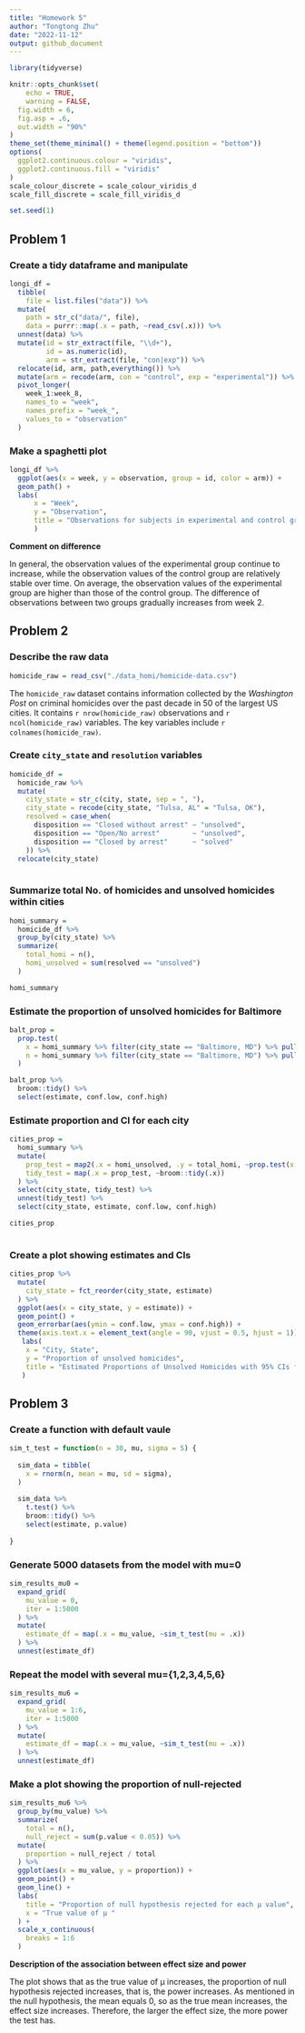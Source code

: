 ```yaml
---
title: "Homework 5"
author: "Tongtong Zhu"
date: "2022-11-12"
output: github_document
---
```


```r
library(tidyverse)

knitr::opts_chunk$set(
	echo = TRUE,
	warning = FALSE,
  fig.width = 6,
  fig.asp = .6,
  out.width = "90%"
)
theme_set(theme_minimal() + theme(legend.position = "bottom"))
options(
  ggplot2.continuous.colour = "viridis",
  ggplot2.continuous.fill = "viridis"
)
scale_colour_discrete = scale_colour_viridis_d
scale_fill_discrete = scale_fill_viridis_d

set.seed(1)
```


## Problem 1

### Create a tidy dataframe and manipulate

```r
longi_df =
  tibble(
    file = list.files("data")) %>% 
  mutate(
    path = str_c("data/", file),
    data = purrr::map(.x = path, ~read_csv(.x))) %>% 
  unnest(data) %>% 
  mutate(id = str_extract(file, "\\d+"),
         id = as.numeric(id),
         arm = str_extract(file, "con|exp")) %>% 
  relocate(id, arm, path,everything()) %>% 
  mutate(arm = recode(arm, con = "control", exp = "experimental")) %>% 
  pivot_longer(
    week_1:week_8,
    names_to = "week",
    names_prefix = "week_",
    values_to = "observation"
  )
```

### Make a spaghetti plot

```r
longi_df %>% 
  ggplot(aes(x = week, y = observation, group = id, color = arm)) +
  geom_path() +
  labs(
      x = "Week",
      y = "Observation",
      title = "Observations for subjects in experimental and control groups for each week"
      )
```

**Comment on difference**

In general, the observation values of the experimental group continue to increase, while the observation values of the control group are relatively stable over time. On average, the observation values of the experimental group are higher than those of the control group. The difference of observations between two groups gradually increases from week 2.

## Problem 2

### Describe the raw data

```r
homicide_raw = read_csv("./data_homi/homicide-data.csv")
```

The `homicide_raw` dataset contains information collected by the *Washington Post* on criminal homicides over the past decade in 50 of the largest US cities. It contains `r nrow(homicide_raw)` observations and `r ncol(homicide_raw)` variables. The key variables include `r colnames(homicide_raw)`.

### Create `city_state` and `resolution` variables 

```r
homicide_df =
  homicide_raw %>% 
  mutate(
    city_state = str_c(city, state, sep = ", "),
    city_state = recode(city_state, "Tulsa, AL" = "Tulsa, OK"),
    resolved = case_when(
      disposition == "Closed without arrest" ~ "unsolved",
      disposition == "Open/No arrest"        ~ "unsolved",
      disposition == "Closed by arrest"      ~ "solved"
    )) %>% 
  relocate(city_state)
      
```

### Summarize total No. of homicides and unsolved homicides within cities

```r
homi_summary =
  homicide_df %>% 
  group_by(city_state) %>% 
  summarize(
    total_homi = n(),
    homi_unsolved = sum(resolved == "unsolved")
  )

homi_summary
```

### Estimate the proportion of unsolved homicides for Baltimore

```r
balt_prop = 
  prop.test(
    x = homi_summary %>% filter(city_state == "Baltimore, MD") %>% pull(homi_unsolved),
    n = homi_summary %>% filter(city_state == "Baltimore, MD") %>% pull(total_homi)
  )  

balt_prop %>% 
  broom::tidy() %>% 
  select(estimate, conf.low, conf.high)
```

### Estimate proportion and CI for each city

```r
cities_prop = 
  homi_summary %>%
  mutate(
    prop_test = map2(.x = homi_unsolved, .y = total_homi, ~prop.test(x = .x, n = .y)),
    tidy_test = map(.x = prop_test, ~broom::tidy(.x))
  ) %>% 
  select(city_state, tidy_test) %>% 
  unnest(tidy_test) %>% 
  select(city_state, estimate, conf.low, conf.high)

cities_prop
  
```

### Create a plot showing estimates and CIs

```r
cities_prop %>% 
  mutate(
    city_state = fct_reorder(city_state, estimate)
  ) %>% 
  ggplot(aes(x = city_state, y = estimate)) +
  geom_point() +
  geom_errorbar(aes(ymin = conf.low, ymax = conf.high)) +
  theme(axis.text.x = element_text(angle = 90, vjust = 0.5, hjust = 1)) +
   labs(
    x = "City, State",
    y = "Proportion of unsolved homicides",
    title = "Estimated Proportions of Unsolved Homicides with 95% CIs for Each City"
   )
```

## Problem 3

### Create a function with default vaule

```r

sim_t_test = function(n = 30, mu, sigma = 5) {
  
  sim_data = tibble(
    x = rnorm(n, mean = mu, sd = sigma),
  )
  
  sim_data %>% 
    t.test() %>% 
    broom::tidy() %>%
    select(estimate, p.value)
    
}

```

### Generate 5000 datasets from the model with mu=0 

```r
sim_results_mu0 =
  expand_grid(
    mu_value = 0,
    iter = 1:5000
  ) %>% 
  mutate(
    estimate_df = map(.x = mu_value, ~sim_t_test(mu = .x))
  ) %>% 
  unnest(estimate_df)
```


### Repeat the model with several mu={1,2,3,4,5,6} 

```r
sim_results_mu6 =
  expand_grid(
    mu_value = 1:6,
    iter = 1:5000
  ) %>% 
  mutate(
    estimate_df = map(.x = mu_value, ~sim_t_test(mu = .x))
  ) %>% 
  unnest(estimate_df)
```

### Make a plot showing the proportion of null-rejected

```r
sim_results_mu6 %>% 
  group_by(mu_value) %>% 
  summarize(
    total = n(),
    null_reject = sum(p.value < 0.05)) %>% 
  mutate(
    proportion = null_reject / total
  ) %>%
  ggplot(aes(x = mu_value, y = proportion)) +
  geom_point() +
  geom_line() +
  labs(
    title = "Proportion of null hypothesis rejected for each μ value",
    x = "True value of μ "
  ) +
  scale_x_continuous(
    breaks = 1:6
  )
```

**Description of the association between effect size and power**

The plot shows that as the true value of μ increases, the proportion of null hypothesis rejected increases, that is, the power increases. As mentioned in the null hypothesis, the mean equals 0, so as the true mean increases, the effect size increases. Therefore, the larger the effect size, the more power the test has.





